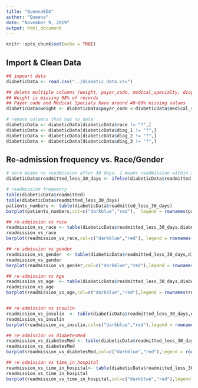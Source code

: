 ```yaml
---
title: "QueenaEDA"
author: "Queena"
date: "November 9, 2019"
output: html_document
---
```


```r
knitr::opts_chunk$set(echo = TRUE)
```

## Import & Clean Data

```r

## impoart data
diabeticData <- read.csv("../diabetic_data.csv")

## delete multiple columns (weight, payer_code, medical_specialty, diag_2, diag_3) that don't have complete data
## Weight is missing 98% of records
## Payer code and Medical Specialy have around 40~60% missing values
diabeticData$weight <- diabeticData$payer_code <-diabeticData$medical_specialty <- NULL

# remove columns that has no data
diabeticData <- diabeticData[diabeticData$race != "?",]
diabeticData <- diabeticData[diabeticData$diag_1 != "?",]
diabeticData <- diabeticData[diabeticData$diag_2 != "?",]
diabeticData <- diabeticData[diabeticData$diag_3 != "?",]

```

## Re-admission frequency vs. Race/Gender

```r

# zero means no readmission after 30 days, 1 means readmission within 30 days
diabeticData$readmitted_less_30_days <- ifelse(diabeticData$readmitted == "<30",1,0) 

# readmission frequency
table(diabeticData$readmitted)
table(diabeticData$readmitted_less_30_days)
patients_numbers <- table(diabeticData$readmitted_less_30_days)
barplot(patients_numbers,col=c("darkblue","red"),  legend = rownames(patients_numbers), xlab = "Diabetic Patinet Number", ylab= "<30 days, 1 is true, 0 is fale" ,main= "Readmission within 30 days", horiz=TRUE)

## re-admission vs race
readmission_vs_race <- table(diabeticData$readmitted_less_30_days,diabeticData$race)
readmission_vs_race
barplot(readmission_vs_race,col=c("darkblue","red"), legend = rownames(readmission_vs_race), xlab = "Race", ylab="Diabetic Patient Number", main= "Re-admission within 30 days vs Race")

## re-admission vs gender
readmission_vs_gender  <- table(diabeticData$readmitted_less_30_days,diabeticData$gender)
readmission_vs_gender
barplot(readmission_vs_gender,col=c("darkblue","red"),legend = rownames(readmission_vs_gender), xlab = "Diabetic Patient Number",ylab="Gender", main= "Re-admission within 30 Days vs Gender", horiz=TRUE)

## re-admission vs Age
readmission_vs_age  <- table(diabeticData$readmitted_less_30_days,diabeticData$age)
readmission_vs_age
barplot(readmission_vs_age,col=c("darkblue","red"),legend = rownames(readmission_vs_gender), xlab = "Age Group",ylab="Diabetic Patient Number", main= "Re-admission within 30 Days vs Age")


## re-admission vs insulin
readmission_vs_insulin  <- table(diabeticData$readmitted_less_30_days,diabeticData$insulin)
readmission_vs_insulin
barplot(readmission_vs_insulin,col=c("darkblue","red"),legend = rownames(readmission_vs_insulin), xlab = "insulin",ylab="Diabetic Patient Number", main= "Re-admission within 30 Days vs insulin")

## re-admission vs diabetesMed
readmission_vs_diabetesMed <- table(diabeticData$readmitted_less_30_days,diabeticData$diabetesMed)
readmission_vs_diabetesMed
barplot(readmission_vs_diabetesMed,col=c("darkblue","red"),legend = rownames(readmission_vs_diabetesMed), xlab = "diabetesMed",ylab="Diabetic Patient Number", main= "Re-admission within 30 Days vs diabetesMed")

## re-admission vs time_in_hospital
readmission_vs_time_in_hospital<- table(diabeticData$readmitted_less_30_days,diabeticData$time_in_hospital)
readmission_vs_time_in_hospital
barplot(readmission_vs_time_in_hospital,col=c("darkblue","red"),legend = rownames(readmission_vs_time_in_hospital), xlab = "time_in_hospital",ylab="Diabetic Patient Number", main= "Re-admission within 30 Days vs time_in_hospital")


```

